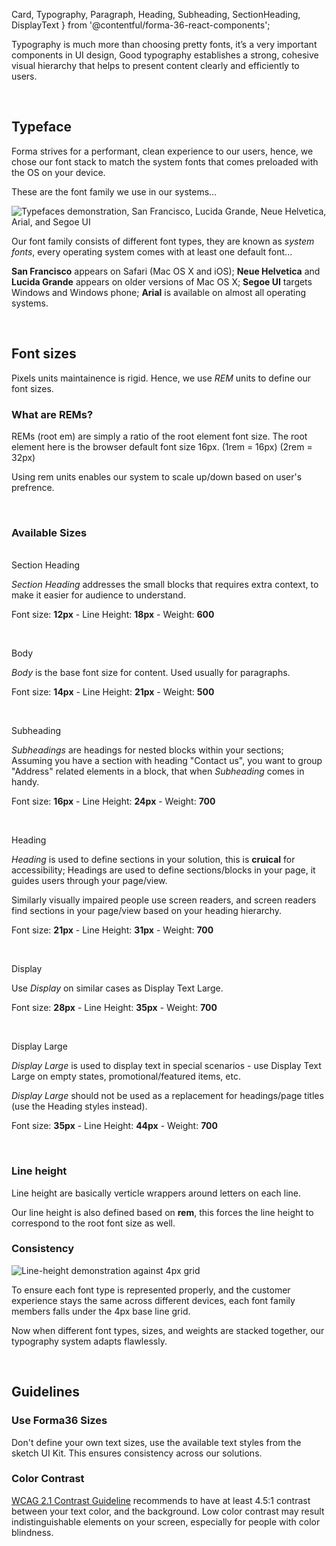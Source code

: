   Card,
  Typography,
  Paragraph,
  Heading,
  Subheading,
  SectionHeading,
  DisplayText
} from '@contentful/forma-36-react-components';


Typography is much more than choosing pretty fonts, it’s a very important components in UI design, Good typography establishes a strong, cohesive visual hierarchy that helps to present content clearly and efficiently to users.

<br />

## Typeface
Forma strives for a performant, clean experience to our users, hence, 
we chose our font stack to match the system fonts that comes preloaded with the OS on your device.

These are the font family we use in our systems...

![Typefaces demonstration, San Francisco, Lucida Grande, Neue Helvetica, Arial, and Segoe UI](./assets/typeface.png)

Our font family consists of different font types, they are known as *system fonts*, 
every operating system comes with at least one default font...

**San Francisco** appears on Safari (Mac OS X and iOS); **Neue Helvetica** and **Lucida Grande** appears on older versions of Mac OS X; 
**Segoe UI** targets Windows and Windows phone; **Arial** is available on almost all operating systems.

<br />

## Font sizes
Pixels units maintainence is rigid. Hence, we use *REM* units to define our font sizes.

### What are REMs?
REMs (root em) are simply a ratio of the root element font size. The root element here is the browser default font size 16px. (1rem = 16px) (2rem = 32px)

Using rem units enables our system to scale up/down based on user's prefrence.


<br />

### Available Sizes

<br />
<SectionHeading>Section Heading</SectionHeading>

*Section Heading* addresses the small blocks that requires extra context, to make it easier for audience to understand.

Font size: **12px** - Line Height: **18px** - Weight: **600**

<br />

<Paragraph>Body</Paragraph>

*Body* is the base font size for content. Used usually for paragraphs.

Font size: **14px** - Line Height: **21px** - Weight: **500**

<br />

<Subheading>Subheading</Subheading>

*Subheadings* are headings for nested blocks within your sections; Assuming you have a section with heading "Contact us", you want to group "Address" related elements in a block, that when *Subheading* comes in handy.

 Font size: **16px** - Line Height: **24px** - Weight: **700**

<br />

<Heading>Heading</Heading>

*Heading* is used to define sections in your solution, this is **cruical** for accessibility; Headings are used to define sections/blocks in your page, it guides users through your page/view.

Similarly visually impaired people use screen readers, and screen readers find sections in your page/view based on your heading hierarchy.

Font size: **21px** - Line Height: **31px** - Weight: **700**

<br />

<DisplayText>Display</DisplayText>

Use *Display* on similar cases as Display Text Large.

Font size: **28px** - Line Height: **35px** - Weight: **700**

<br />

<DisplayText size='large'>Display Large</DisplayText>

*Display Large* is used to display text in special scenarios - use Display Text Large on empty states, promotional/featured items, etc.

*Display Large* should not be used as a replacement for headings/page titles (use the Heading styles instead).

Font size: **35px** - Line Height: **44px** - Weight: **700**

<br />

### Line height

Line height are basically verticle wrappers around letters on each line. 

Our line height is also defined based on **rem**, this forces the line height to correspond to the root font size as well.


### Consistency
![Line-height demonstration against 4px grid](./assets/line-height.png)

To ensure each font type is represented properly, and the customer experience stays the same across different devices, 
each font family members falls under the 4px base line grid.

Now when different font types, sizes, and weights are stacked together, our typography system adapts flawlessly.

<br />

## Guidelines

### Use Forma36 Sizes

Don't define your own text sizes, use the available text styles from the sketch UI Kit. This ensures consistency across our solutions.

### Color Contrast

[WCAG 2.1 Contrast Guideline](https://www.w3.org/TR/WCAG21/#contrast-minimum) recommends to have at least 4.5:1 contrast between your text color, and the background. 
Low color contrast may result indistinguishable elements on your screen, especially for people with color blindness.


<!-- Must have otherwise mdx will treat this as a full page -->